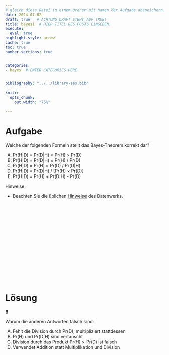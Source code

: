```yaml
---
# gleich diese Datei in einem Ordner mit Namen der Aufgabe abspeichern!
date: 2024-07-02
draft: true   # ACHTUNG DRAFT STEHT AUF TRUE!
title: bayes1  # HIER TITEL DES POSTS EINGEBEN.
execute: 
  eval: true 
highlight-style: arrow 
cache: true
toc: true
number-sections: true


categories:
- bayes  # ENTER CATEGORIES HERE


bibliography: "../../library-ses.bib"

knitr:
  opts_chunk:
    out.width: "75%"

---
```






# Aufgabe 

Welche der folgenden Formeln stellt das Bayes-Theorem korrekt dar?


A) Pr(H|D) = Pr(D|H) × Pr(H) × Pr(D)
B) Pr(H|D) = Pr(D|H) × Pr(H) / Pr(D)
C) Pr(H|D) = Pr(H) × Pr(D) / Pr(D|H)
D) Pr(H|D) = Pr(D|H) / [Pr(H) × Pr(D)]
E) Pr(H|D) = Pr(H) + Pr(D|H) - Pr(D)

Hinweise:


- Beachten Sie die üblichen [Hinweise](https://datenwerk.netlify.app/hinweise) des Datenwerks.


</br>
</br>
</br>

</br>
</br>
</br>

</br>
</br>
</br>

</br>
</br>
</br>











# Lösung 


**B**

Warum die anderen Antworten falsch sind:

A) Fehlt die Division durch Pr(D), multipliziert stattdessen
C) Pr(H) und Pr(D|H) sind vertauscht
D) Division durch das Produkt Pr(H) × Pr(D) ist falsch
E) Verwendet Addition statt Multiplikation und Division

